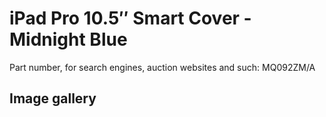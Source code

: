 
# iPad Pro 10.5″ Smart Cover - Midnight Blue

Part number, for search engines, auction websites and such: MQ092ZM/A

## Image gallery

<div style={{ width: "768px" }}>
  <GalleryComponent
    images={[
      {
        original: "/everysource/MQ092.png",
        thumbnail: "/everypreview/MQ092.png",
      },
      {
        original: "/everysource/MQ092_AV1_GOLD.png",
        thumbnail: "/everypreview/MQ092_AV1_GOLD.png",
      },
      {
        original: "/everysource/MQ092_AV1_ROSEGOLD.png",
        thumbnail: "/everypreview/MQ092_AV1_ROSEGOLD.png",
      },
      {
        original: "/everysource/MQ092_AV1_SILVER.png",
        thumbnail: "/everypreview/MQ092_AV1_SILVER.png",
      },
      {
        original: "/everysource/MQ092_AV1_SPACE_GRAY.png",
        thumbnail: "/everypreview/MQ092_AV1_SPACE_GRAY.png",
      },
      {
        original: "/everysource/MQ092_AV2.png",
        thumbnail: "/everypreview/MQ092_AV2.png",
      },
      {
        original: "/everysource/MQ092_AV3.png",
        thumbnail: "/everypreview/MQ092_AV3.png",
      }
    ]}
  />
</div>